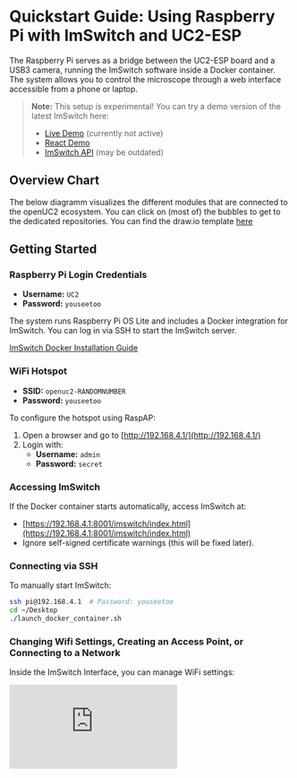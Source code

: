 
# Quickstart Guide: Using Raspberry Pi with ImSwitch and UC2-ESP

The Raspberry Pi serves as a bridge between the UC2-ESP board and a USB3 camera, running the ImSwitch software inside a Docker container. The system allows you to control the microscope through a web interface accessible from a phone or laptop.

> **Note:** This setup is experimental! You can try a demo version of the latest ImSwitch here:
> - [Live Demo](https://imswitch.openuc2.com/imswitch/index.html) (currently not active)
> - [React Demo](https://youseetoo.github.io/imswitch) 
> - [ImSwitch API](https://youseetoo.github.io/api/api.html) (may be outdated)



## Overview Chart 

The below diagramm visualizes the different modules that are connected to the openUC2 ecosystem. You can click on (most of) the bubbles to get to the dedicated repositories. You can find the draw.io template [here](https://github.com/openUC2/openUC2-mgmt-wiki/blob/main/tools/openUC2_-SoftwareDiagram.drawio.xml)


<OpenUC2Tree />


## Getting Started

### Raspberry Pi Login Credentials
- **Username:** `UC2`
- **Password:** `youseetoo`

The system runs Raspberry Pi OS Lite and includes a Docker integration for ImSwitch. You can log in via SSH to start the ImSwitch server.

[ImSwitch Docker Installation Guide](https://github.com/openUC2/ImSwitchDockerInstall?tab=readme-ov-file#imswitch--docker-on-raspi)

### WiFi Hotspot
- **SSID:** `openuc2-RANDOMNUMBER`
- **Password:** `youseetoo`

To configure the hotspot using RaspAP:
1. Open a browser and go to [http://192.168.4.1/](http://192.168.4.1/)
2. Login with:
   - **Username:** `admin`
   - **Password:** `secret`

### Accessing ImSwitch
If the Docker container starts automatically, access ImSwitch at:
- [https://192.168.4.1:8001/imswitch/index.html](https://192.168.4.1:8001/imswitch/index.html)
- Ignore self-signed certificate warnings (this will be fixed later).

### Connecting via SSH
To manually start ImSwitch:
```sh
ssh pi@192.168.4.1  # Password: youseetoo
cd ~/Desktop
./launch_docker_container.sh
```

### Changing Wifi Settings, Creating an Access Point, or Connecting to a Network

Inside the ImSwitch Interface, you can manage WiFi settings:
<div style={{position: 'relative', paddingBottom: '56.25%', height: 0, overflow: 'hidden'}}>
  <iframe 
    style={{position: 'absolute', top: 0, left: 0, width: '100%', height: '100%'}}
    src="https://www.youtube.com/embed/QIGkZ3ph3uc?si=eVhyj7qRGNXue37M" 
    title="YouTube video player" 
    frameBorder="0" 
    allow="accelerometer; autoplay; clipboard-write; encrypted-media; gyroscope; picture-in-picture" 
    allowFullScreen
  />
</div>

### Modifying ImSwitch Configuration
To adjust settings, edit the configuration file:
```sh
nano ~/ImSwitchConfig/config/imcontrol_options.json
```
For example, changing the active setup file:
```json
{
    "setupFileName": "example_uc2_vimba.json",
    "recording": {
        "outputFolder": "./ImSwitch/ImSwitch/recordings",
        "includeDateInOutputFolder": true
    }
}
```

More details: [ImSwitchConfig GitHub](https://github.com/openUC2/imswitchconfig)

---

## Hardware Setup
- Connect **UC2-ESP Board** via USB to the Raspberry Pi
- Connect **USB3 Camera** to Raspberry Pi

To access ImSwitch via a browser:
- Open: [https://192.168.4.1:8001/imswitch/index.html](https://192.168.4.1:8001/imswitch/index.html)

![](./IMAGES/imswitchraspi/ImSwitchInTheWeb.png)

---

## Installing Raspberry Pi OS & ImSwitch

There are two ways to set up the Raspberry Pi for ImSwitch:
1. **Manual Installation** (for full control over package installation)
2. **Pre-built Image** (faster setup using a ready-made Raspberry Pi image)

### **Option 1: Manual Installation**

:::warning
We provide the easier installation with the prebuild OS image from the forklifted ImSwitch-OS; Please scroll down to use this if you want to have a real quick start. See [**Option 2: Using the Pre-Built Forklift Image**](#option-2-using-the-pre-built-forklift-image).
:::

#### **Step 1: Install Raspberry Pi OS**
1. Download and install the Raspberry Pi Imager: [Download Here](https://www.raspberrypi.com/software/)

![](./IMAGES/imswitchraspi/Rasberry_pi_download.png)

2. Flash **Raspberry Pi OS 64-bit Bookworm Lite** onto an SD card (64GB recommended for Raspberry Pi 5).
3. Configure settings:
   - Enable SSH
   - Set WiFi SSID and password
4. Insert the SD card into the Raspberry Pi and boot it up.

![](./IMAGES/imswitchraspi/RaspiOS_1.png)
![](./IMAGES/imswitchraspi/RaspiOS_2.png)

#### **Step 2: Connect to Raspberry Pi**
1. Wait ~5 minutes for booting.
2. Find the Raspberry Pi’s IP address using:
   - [Angry IP Scanner](https://angryip.org/download)
   - A monitor connected via micro-HDMI

![](./IMAGES/imswitchraspi/angry_IP_scanner.png)

3. Log in via SSH:
```sh
ssh uc2@IP-OF-YOURRASPI
```

![](./IMAGES/imswitchraspi/ssh_uc2_IP_of_your_Raspi.png)

#### **Step 3: Install ImSwitch**
1. Run the following commands:
```sh
mkdir Downloads
mkdir Desktop
sudo apt-get install git -y
cd ~/Downloads
git clone https://github.com/openUC2/ImSwitchDockerInstall
cd ImSwitchDockerInstall
chmod +x install_all.sh
./install_all.sh
```

2. This will:
   - Install Docker
   - Install necessary camera drivers (Allied Vision, HIK, Daheng)
   - Set up ImSwitch via Docker
   - Create startup files for launching ImSwitch

3. Start ImSwitch:
```sh
bash ~/Desktop/launch_docker_container.sh
```
4. Access the interface at:
```sh
https://IP-OF-YOUR-RASPI:8001/imswitch/index.html
```
5. Update ImSwitch when needed:
```sh
bash ~/Desktop/update_docker_container.sh
```

---

### **Option 2: Using the Pre-Built Forklift Image**

This is a compiled image for the Raspberry Pi 5 to deploy ImSwitch in Docker. 

It is based on the following repository that builds the image file based on Raspberry Pi OS lite using GitHub Actions:

- [ImSwitch OS Repository](https://github.com/openuc2/imswitch-os/tree/main)
- [OpenUC2 Pallet Repository](https://github.com/openUC2/pallet)

The image is built from the following workflow:

- [GitHub Actions Build](https://github.com/beniroquai/imswitch-os/actions/runs/13718023729)

#### **Requirements**
- microSD Card with >32GB
- Raspberry Pi 4 (*not recommended anymore as we need more RAM*) or preferably Pi 5 (8GB RAM recommended)
- microSD Card reader

If you prefer a faster setup, you can use this **pre-built image** that includes all necessary software and drivers. This image was created with the [Forklift Project](https://github.com/forklift-run) and automates all setup steps.

#### **How to Use the Pre-Built Image:**
1. **Download the image** from Zenodo: [Zenodo Image Link](https://zenodo.org/records/14988987)
2. **Extract the image** (~3GB as a ZIP, ~11GB uncompressed).
3. **Flash it to an SD card** using [Raspberry Pi Imager](https://www.raspberrypi.com/software/).

##### **Flashing the Image**
Use the Raspberry Pi Imager to flash the image onto an SD card, then insert the SD card into the Raspberry Pi and boot it.

![](./IMAGES/imswitchraspi/RaspiOS_2.png)

1. Select your Raspberry Pi model.
2. Choose the downloaded image file as the OS type.
3. Select the SD card as the target.
4. Do **not** specify additional user-specific settings.

##### **Default Credentials**
- **SSID:** `openUC2-XXXX` (`XXX` corresponds to a random number bsed on the MAC address)
- **WiFi Password:** `copepode` (now: `youseetoo`)
- **Username:** `pi`
- **User Password:** `youseetoo`

> **Note:** The Forklift image is updated automatically and ensures all software is correctly configured.

:::warning
**INTERNET ACCESS:** If you want to have Internet on the Raspberry Pi, you can either plug the LAN port into a router with internet - then the wifi that is shared by the access point is automatically briding that connection. Alternatively, you can use an Android phone in USB access point mode and share the internet connection by that mean.
:::

:::warning
**GUI HANGS:** In case the GUI hangs - this might be due to an older version that expected internet to load javascript libraries/fonts. It times out after 60s and renders the ImSwitch webapp - please update the software.
:::

For a detailed breakdown of the image creation process, see:
[ImSwitch OS GitHub Setup Script](https://github.com/beniroquai/imswitch-os/blob/main/setup.sh#L60)

#### **Updating Forklift configuration**

This will pull the latest pallet and forklift configuration. Be aware, that system rleated conifgurations may be overwritte. The command is the following:

```
forklift pallet upgrade --force @main
```


#### **Connecting to the Raspberry Pi**
1. Wait until the Raspberry Pi boots and you see the SSID `openUC2-XXX-1234` (XXX-1234 are based on the raspis' MAC).
2. Connect to the SSID and navigate to http://192.168.4.1/admin/cockpit/ or http://192.168.4.1:9090/admin/cockpit/ to access Cockpit.

![](./IMAGES/ImSwitch-OS-1.png)

- **Cockpit Login Credentials:**
  - Username: `pi`
  - Password: `youseetoo`

3. Connect to ImSwitch by navigating to `https://192.168.4.1:8001/imswitch/index.html`. Accept the HTTPS warning (the certificate is self-signed for now).

![](./IMAGES/ImSwitch-OS-3.png)



##### Configure ImSwitch using the Cockpit

Once you are connected to the Raspberry Pi, you can go to http://192.168.4.1:9090 and move over to the terminal. This is the command line interface that does the same thing as the SSH connection you would otherwise do via e.g. `ssh pi@192.168.4.1` (with `youseetoo`) as a password. Below you will find the commands that are helpful to stop/relaunch docker and add configurations manually:


![](./IMAGES/configurecockpit/Cockpit_1.png)

![](./IMAGES/configurecockpit/Cockpit_2.png)

**Stop ImSwitch running in Docker**

```bash
pi@odocker ps # find out the  hash of the currently running docker container
docker stop *HASH* # stop container
```

![](./IMAGES/configurecockpit/Cockpit_10.png)

**Update Docker manually**

```bash
pi@openuc2-epfl-1:~ $ ~/Desktop/update_docker_container.sh
```

**Start Docker Container Manually**


```bash
pi@openuc2-epfl-1:~ $ ~/Desktop/launch_docker_container.sh
```

**Get logs back from a started Container**

**Assuming blissful_wecoff** is the name of the docker container `docker ps`
```bash
docker logs -f blissful_wescoff
```

**Get an interactive shell**

```bash
docker exec -it blissful_wescoff /bin/bash
```

**Edit ImSwitch configuration files**

Edit the file that is pointing to the currently active configuration file:
```bash
pi@openuc2-epfl-nano ImSwitchConfig/imcontrol_setups/epfl_hik.json # => this is the active configuration
```

Edit the configuration file that you would like to use with ImSwitch (e.g. cameras, stages, controllers...)

```bash
nano ImSwitchConfig/config/imcontrol_options.json  # => name for the active configuration
```

Enter content by copy pasting that into the files when using the nano editor (e.g. HIK camera with UC2 electronics):

```json
{
    "positioners": {
        "ESP32Stage": {
          "managerName": "ESP32StageManager",
          "managerProperties": {
            "rs232device": "ESP32",
            "isEnable": false,
            "enableauto": true,
            "stepsizeZ": 0.3125,
            "stepsizeA": 0.3125,
            "initialSpeed": {"X": 15000, "Y":  15000,"Z": 15000, "A": 15000}
          },
          "axes": [
            "A",
            "X",
            "Y",
            "Z"
          ],
          "forPositioning": true
        }
      },
    "rs232devices": {
    "ESP32": {
      "managerName": "ESP32Manager",
      "managerProperties": {
        "host_": "192.168.43.129",
        "serialport": "/dev/cu.SLAB_USBtoUART",
        "baudrate":115200,
        "debug":1
      }
    }
  },
  "lasers": {
    "LED": {
      "analogChannel": null,
      "digitalLine": null,
      "managerName": "ESP32LEDLaserManager",
      "managerProperties": {
        "rs232device": "ESP32",
        "channel_index": 1
      },
      "wavelength": 635,
      "valueRangeMin": 0,
      "valueRangeMax": 1023
    }
  },
  "detectors": {
    "WidefieldCamera": {
        "analogChannel": null,
        "digitalLine": null,
        "managerName": "HikCamManager",
        "managerProperties": {
            "isRGB": 0,
            "cameraListIndex": 0,
            "cameraEffPixelsize": 0.2257,
            "hikcam": {
                "exposure": 0,
                "gain": 0,
                "blacklevel": 100,
                "image_width": 1000,
                "image_height": 1000
            }
        },
        "forAcquisition": true,
        "forFocusLock": true
    }
    },
  "rois": {
    "Full chip": {
      "x": 600,
      "y": 600,
      "w": 1200,
      "h": 1200
    }
  },
  "autofocus": {
    "camera": "WidefieldCamera",
    "positioner": "ESP32Stage",
    "updateFreq": 10,
    "frameCropx": 780,
    "frameCropy": 400,
    "frameCropw": 500,
    "frameCroph": 100
  },
  "availableWidgets": [
    "Settings",
    "View",
    "Recording",
    "Image",
    "Laser",
    "Positioner",
    "UC2Config",
    "FlowStop"
    ],
  "nonAvailableWidgets":[
    "UC2Config",
    "LEDMatrix",
    "Hypha",
    "FlowStop",
    "Hypha",
    "FocusLock",
    "HistoScan",
    "STORMRecon",
    "DPC",
    "ImSwitchServer",
    "PixelCalibration",
    "FocusLock"]
}
```


#### Little Video that explains how to edit the configuration file

<div style={{position: 'relative', paddingBottom: '56.25%', height: 0, overflow: 'hidden'}}>
  <iframe 
    style={{position: 'absolute', top: 0, left: 0, width: '100%', height: '100%'}}
    src="https://www.youtube.com/embed/l3DnYsYwJyg?si=SZCwjO9W19O4WBgf" 
    title="YouTube video player" 
    frameBorder="0" 
    allow="accelerometer; autoplay; clipboard-write; encrypted-media; gyroscope; picture-in-picture" 
    allowFullScreen
  />
</div>

#### Alternatively edit the config via UC2-Menu

![](./IMAGES/configurecockpit/Cockpit_11.png)

Overwrite and reboot. Wait for some time, eventually reconnect wifi and refresh the page. Done :)

#### Troubleshooting pallet configurations

If you are facing a problem with a wrong docker configuration (i.e. Docker Compose File is not correct), you can do a temporarily fix by editing the Docker compose file at `~/.local/share/forklift/pallet/packages/imswitch/compose.yml`  on the Raspberry Pi, and then run `forklift pallet stage --no-cache-img` and reboot. The location `~/.local/share/forklift/pallet` is in fact the git repo of the https://github.com/openUC2/pallet repo.


#### Enabling Tailscale on ImSwitch OS

The filename of the file containing the tailscale auth token should be tailscale-auth-key. The file will need to exist on the boot partition in a new run subdirectory of the init-root directory.

You can start tailscale by entering the following in the command:

```
sudo tailscale up # down for stopping
```

If you haven't provided the token, you can simply follow the link and add this to your local tailscale network. 


#### Connect to Wifi

*See also the previous wifi connection section for the manual installation [here](#changing-wifi-settings-creating-an-access-point-or-connecting-to-a-network).*

By default, the forklift configuration provides an access point and maps internet from the LAN to the AP conveniently. If you have an existing access point and you want to connect to that one using the raspberry pi, you can do that by following the steps below.

##### Connection Options:

**Option A: Connect to your home WiFi network**
1. SSH into the Raspberry Pi: `ssh UC2@192.168.4.1` (password: `youseetoo`)
2. Use NetworkManager CLI to connect:
   ```bash
   sudo nmcli dev wifi connect "YOUR_WIFI_NAME" password "YOUR_WIFI_PASSWORD" ifname wlan0
   ```
3. Verify connection: `ip a show wlan0` - you should see an inet address

**Option B: Use your cellphone's hotspot**
1. Enable hotspot on your phone with a simple name (avoid special characters)
2. Connect the Raspberry Pi following Option A steps above
3. This is useful for initial setup when you don't have access to a local network

**Recovery: If you get locked out**
- Use a LAN/Ethernet adapter connected to your router
- Access the Pi via LAN on `192.168.5.1` using SSH
- Then reconfigure WiFi using the methods above

If you have an existing WiFi network you want to connect to, follow the troubleshooting steps below if the connection fails.

**Problem (one‑sentence)**
Saved profile contains a malformed `ssid=` (often a trailing space added by *nmtui*). NetworkManager then scans for a name that does not exist and returns *WLAN konnte nicht gefunden werden*.




##### Quick‑fix workflow

| Goal                                       | Command / action                                                                                                                                                                                                              |
| ------------------------------------------ | ----------------------------------------------------------------------------------------------------------------------------------------------------------------------------------------------------------------------------- |
| List saved connections                     | `sudo nmcli con show`                                                                                                                                                                                                         |
| Locate profile file                        | `sudo grep -l 'ssid=openUC2' /etc/NetworkManager/system-connections/*`                                                                                                                                                        |
| **Option A – repair file**                 | `bash sudo nano /etc/NetworkManager/system-connections/<file>.nmconnection   # correct ssid=openUC2 exactly sudo chmod 600 /etc/NetworkManager/system-connections/<file>.nmconnection sudo systemctl restart NetworkManager ` |
| **Option B – delete & recreate (simpler)** | `bash sudo nmcli con delete "<profile‑name>" sudo nmcli dev wifi connect "openUC2" password "YOUR‑PASSWORD" ifname wlan0 `                                                                                                    |
| Verify link                                | `ip a show wlan0` → should now show an `inet` address                                                                                                                                                                         |


##### Using *nmtui* instead of CLI



1. `sudo nmtui` → *Activate a connection* → highlight your network → **Add** (or **Edit**)
2. Enter **SSID** exactly (`openUC2`), security = *WPA & WPA2 Personal*, fill password.
3. Leave *BSSID* blank.
4. `[X] Automatisch verbinden`, `[X] Für alle Benutzer verfügbar` → **OK** → quit *nmtui*.
5. `sudo systemctl restart NetworkManager` (or just `sudo nmcli con up wlan0`).

If connection still fails run `sudo journalctl -u NetworkManager -b | grep wlan0`—look for `SSID_NOT_FOUND` (name wrong), `NO_SECRETS` (password wrong), or continuous authentication loops (router’s WPA mode).


#### Accessing the Filebrowser:

![](./IMAGES/imswitchraspi/FORKLIFT_FILEBROWSER.png)

#### Managing the Docker Containers with Dozzle:

![](./IMAGES/imswitchraspi/FORKLIFT_DOZZEL.png)

## Summary
- The **manual installation** allows full customization of Raspberry Pi OS and software.
- The **pre-built image** provides a quick and reliable setup, including all necessary drivers.


---

## Troubleshooting & Support
- If you encounter issues, check the logs using:
```sh
docker logs $(docker ps -q --filter ancestor=ghcr.io/openuc2/imswitch-noqt-arm64:latest)
```
- Join our community for help: [OpenUC2 GitHub](https://github.com/openUC2/)

Happy experimenting!
